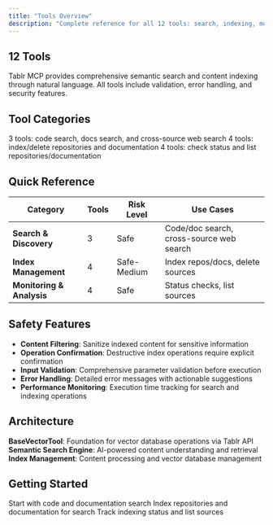 ```yaml
---
title: "Tools Overview"
description: "Complete reference for all 12 tools: search, indexing, monitoring, and research"
---
```


## 12 Tools

Tablr MCP provides comprehensive semantic search and content indexing through natural language. All tools include validation, error handling, and security features.

## Tool Categories

<CardGroup cols={3}>
  <Card title="Search & Discovery" icon="search" href="/tools/search-discovery">
    3 tools: code search, docs search, and cross-source web search
  </Card>
  <Card title="Index Management" icon="database" href="/tools/index-management">
    4 tools: index/delete repositories and documentation
  </Card>
  <Card title="Monitoring & Analysis" icon="chart-line" href="/tools/monitoring-analysis">
    4 tools: check status and list repositories/documentation
  </Card>
</CardGroup>

## Quick Reference

| Category | Tools | Risk Level | Use Cases |
|----------|-------|------------|-----------|
| **Search & Discovery** | 3 | Safe | Code/doc search, cross-source web search |
| **Index Management** | 4 | Safe-Medium | Index repos/docs, delete sources |
| **Monitoring & Analysis** | 4 | Safe | Status checks, list sources |

## Safety Features

- **Content Filtering**: Sanitize indexed content for sensitive information
- **Operation Confirmation**: Destructive index operations require explicit confirmation
- **Input Validation**: Comprehensive parameter validation before execution
- **Error Handling**: Detailed error messages with actionable suggestions
- **Performance Monitoring**: Execution time tracking for search and indexing operations

## Architecture

**BaseVectorTool**: Foundation for vector database operations via Tablr API  
**Semantic Search Engine**: AI-powered content understanding and retrieval  
**Index Management**: Content processing and vector database management

## Getting Started

<CardGroup cols={3}>
  <Card title="Search & Discovery" icon="search" href="/tools/search-discovery">
    Start with code and documentation search
  </Card>
  <Card title="Index Management" icon="database" href="/tools/index-management">
    Index repositories and documentation for search
  </Card>
  <Card title="Monitoring" icon="chart-line" href="/tools/monitoring-analysis">
    Track indexing status and list sources
  </Card>
</CardGroup>